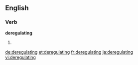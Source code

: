==English==

===Verb===
'''deregulating'''

# {{present participle of|deregulate}}

[[de:deregulating]]
[[et:deregulating]]
[[fr:deregulating]]
[[ja:deregulating]]
[[vi:deregulating]]